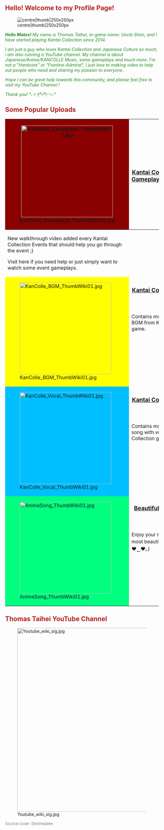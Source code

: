 =='''<span class="" style="color:FireBrick;">Hello! Welcome to my Profile Page!</span>'''==
<p style="text-align: center;"></p>
[[File:129-0.png|centre|thumb|250x250px]]
<p style="text-align: center;">''<span class="" style="color:ForestGreen;">'''Hello Mates!''' My name is Thomas Taihei, in-game name: Uncle Shen, and I have started playing Kantai Collection since 2014.</span>''<br /></p><p style="text-align: center;">''<span class="" style="color:ForestGreen;">I am just a guy who loves Kantai Collection and Japanese Culture so much, i am also running a YouTube channel. My channel is about Japanese/Anime/KANCOLLE Music, some gameplays and much more. I'm not a "Hardcore" or "Fronline-Admiral", I just love to making video to help out people who need and sharing my passion to everyone.</span>''<br /></p><p style="text-align: center;">''<span class="" style="color:ForestGreen;">Hope I can be great help towards this community, and please feel free to visit my YouTube Channel !</span>''</p><p style="text-align: center;">''<span class="" style="color:ForestGreen;">Thank you! °˖✧◝(⁰▿⁰)◜✧˖° </span>''</p><div style="position:fixed; top:18em; left:75em;z-index:999">
[[File:Sendai01.png|462x462px|link=http://kancolle.wikia.com/wiki/File:Sendai01.png]]</div>
=='''<span class="" style="color:FireBrick;">Some Popular Uploads</span>'''==
{| class="article-table" border="0" cellpadding="1" cellspacing="1" style="width: 100%; margin: 0px auto; height: 100%;"
|-
! rowspan="2" scope="col" style="width: 250px; background-color: DarkRed;" |[[File:KanColle Gameplays ThumbWiki01.jpg|thumb|center|300px|link=https://www.youtube.com/playlist?list=PLEpKUhFXcmKNvfrM3Vy2NmgDdLkRtCN6c]]
| scope="col" style="width: 500px; height: 10px; text-align: center; vertical-align: middle;" |
===[https://www.youtube.com/playlist?list=PLEpKUhFXcmKNvfrM3Vy2NmgDdLkRtCN6c Kantai Collection 艦これ - Gameplays/Walkthroughs]===
|-
| scope="col" style="width: 500px; text-align: left; vertical-align: top;" |
New walkthrough video added every Kantai Collection Events that should help you go through the event ;)

Visit here if you need help or just simply want to watch some event gameplays.
|-
! rowspan="2" style="width: 250px; background-color: Yellow;" |[[File:KanColle BGM ThumbWiki01.jpg|thumb|center|300px|link=https://www.youtube.com/playlist?list=PLEpKUhFXcmKMT5Mdex2lkm3ptgWRUSD7H]]
| style="width: 500px; text-align: center; vertical-align: middle; height: 10px;" |
===[https://www.youtube.com/playlist?list=PLEpKUhFXcmKMT5Mdex2lkm3ptgWRUSD7H Kantai Collection 艦これ - BGM]===
|-
| style="width: 500px; text-align: left; vertical-align: top;" |
Contains most of AWESOME BGM from Kantai Collection game.
|-
! rowspan="2" style="width: 250px; background-color: DeepSkyBlue;" |[[File:KanColle Vocal ThumbWiki01.jpg|thumb|center|300px|link=https://www.youtube.com/playlist?list=PLEpKUhFXcmKM0FKWO7SIzRLj0xx4EgXaZ]]
| style="width: 500px; height: 10px; text-align: center; vertical-align: middle;" |
===[https://www.youtube.com/playlist?list=PLEpKUhFXcmKM0FKWO7SIzRLj0xx4EgXaZ Kantai Collection 艦これ - Vocal]===
|-
| style="width: 500px; text-align: left; vertical-align: top;" |
Contains most of AWESOME song with vocal of Kantai Collection game.
|-
! rowspan="2" scope="col" style="width: 250px; background-color: SpringGreen;" |[[File:AnimeSong ThumbWiki01.jpg|thumb|center|300px|link=https://www.youtube.com/playlist?list=PLEpKUhFXcmKMYazqYhY4LBINKmoqX-rLn]]
| scope="col" style="width: 500px; height: 10px; text-align: center; vertical-align: middle;" |
===[https://www.youtube.com/playlist?list=PLEpKUhFXcmKMYazqYhY4LBINKmoqX-rLn Beautiful Anime Songs / AMVs]===
|-
| scope="col" style="width: 500px; text-align: left; vertical-align: top;" |
Enjoy your relaxing time with most beautiful anime songs (｡♥‿♥｡)
|}
=='''<span class="" style="color:FireBrick;">Thomas Taihei YouTube Channel</span>'''==
[[File:Youtube wiki sig.jpg|center|600px|link=https://www.youtube.com/channel/UCts9nusnQEw5afXhMWVluLg]]



<font size="2" color="gray">Source code: Shinhwalee</font>